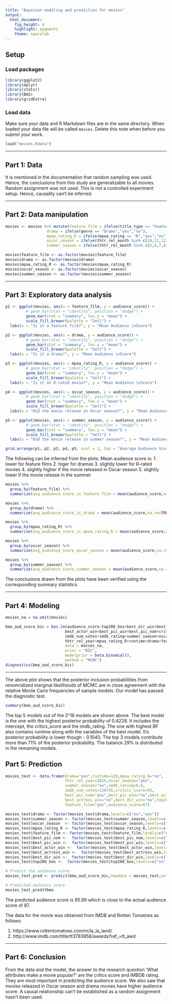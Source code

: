 ```yaml
---
title: "Bayesian modeling and prediction for movies"
output: 
  html_document: 
    fig_height: 4
    highlight: pygments
    theme: spacelab
---
```


## Setup

### Load packages

```r
library(ggplot2)
library(dplyr)
library(statsr)
library(BAS)
library(gridExtra)
```

### Load data

Make sure your data and R Markdown files are in the same directory. When loaded
your data file will be called `movies`. Delete this note when before you submit 
your work. 

```r
load("movies.Rdata")
```



* * *

## Part 1: Data

It is mentioned in the documentation that random sampling was used. Hence, the conclusions from this study are generalizable to all movies. Random assignment was not used. This is not a controlled experiment setup. Hence, causality can't be inferred.

* * *

## Part 2: Data manipulation

```r
movies <- movies %>% mutate(feature_film = ifelse(title_type == "Feature Film","yes","no"),
                  drama = ifelse(genre == "Drama","yes","no"),
                  mpaa_rating_R = ifelse(mpaa_rating == "R","yes","no"),
                  oscar_season = ifelse(thtr_rel_month %in% c(10,11,12),"yes","no"),
                  summer_season = ifelse(thtr_rel_month %in% c(5,6,7,8),"yes","no")) 

movies$feature_film <- as.factor(movies$feature_film)
movies$drama <- as.factor(movies$drama)
movies$mpaa_rating_R <- as.factor(movies$mpaa_rating_R)
movies$oscar_season <- as.factor(movies$oscar_season)
movies$summer_season <- as.factor(movies$summer_season)
```

* * *

## Part 3: Exploratory data analysis

```r
p1 <- ggplot(movies, aes(x = feature_film, y = audience_score)) +
         # geom_bar(stat = "identity", position = "dodge") +
         geom_bar(stat = "summary", fun.y = "mean") +
         scale_fill_brewer(palette = "Set1") +
  labs(x = "Is it a feature film?", y = "Mean Audience \nScore")

p2 <- ggplot(movies, aes(x = drama, y = audience_score)) +
         # geom_bar(stat = "identity", position = "dodge") +
         geom_bar(stat = "summary", fun.y = "mean") +
         scale_fill_brewer(palette = "Set1") +
  labs(x = "Is it a drama?", y = "Mean Audience \nScore")

p3 <- ggplot(movies, aes(x = mpaa_rating_R, y = audience_score)) +
         # geom_bar(stat = "identity", position = "dodge") +
         geom_bar(stat = "summary", fun.y = "mean") +
         scale_fill_brewer(palette = "Set1") +
  labs(x = "Is it an R-rated movie?", y = "Mean Audience \nScore")

p4 <- ggplot(movies, aes(x = oscar_season, y = audience_score)) +
         # geom_bar(stat = "identity", position = "dodge") +
         geom_bar(stat = "summary", fun.y = "mean") +
         scale_fill_brewer(palette = "Set1") +
  labs(x = "Did the movie release in Oscar season?", y = "Mean Audience \nScore")

p5 <- ggplot(movies, aes(x = summer_season, y = audience_score)) +
         # geom_bar(stat = "identity", position = "dodge") +
         geom_bar(stat = "summary", fun.y = "mean") +
         scale_fill_brewer(palette = "Set1") +
  labs(x = "Did the movie release in summer season?", y = "Mean Audience \nScore")

grid.arrange(p1, p2, p3, p4, p5, ncol = 2, top = "Average Audience Score segmented by various features")

```

The following can be inferred from the plots. Mean audience score is:
1. lower for feature films
2. higer for dramas
3. slightly lower for R-rated movies
4. slightly higher if the movie released in Oscar season
5. slightly lower if the movie release in the summer

```r
movies %>% 
  group_by(feature_film) %>%
  summarize(avg_audience_score_is_feature_film = mean(audience_score,na.rm=TRUE))

movies %>% 
  group_by(drama) %>%
  summarize(avg_audience_score_is_drama = mean(audience_score,na.rm=TRUE))

movies %>% 
  group_by(mpaa_rating_R) %>%
  summarize(avg_audience_score_is_mpaa_rating_R = mean(audience_score,na.rm=TRUE))

movies %>% 
  group_by(oscar_season) %>%
  summarize(avg_audience_score_oscar_season = mean(audience_score,na.rm=TRUE))

movies %>% 
  group_by(summer_season) %>%
  summarize(avg_audience_score_summer_season = mean(audience_score,na.rm=TRUE))

```

The conclusions drawn from the plots have been verified using the corresponding summary statistics

* * *

## Part 4: Modeling

```r
movies_na = na.omit(movies)

bma_aud_score_bic = bas.lm(audience_score~top200_box+best_dir_win+best_actress_win+
                          best_actor_win+best_pic_win+best_pic_nom+critics_score+
                          imdb_num_votes+imdb_rating+summer_season+oscar_season+
                          thtr_rel_year+mpaa_rating_R+runtime+drama+feature_film,
                          data = movies_na,
                          prior = "BIC", 
                          modelprior = beta.binomial(),
                          method = "MCMC")
diagnostics(bma_aud_score_bic)
```
* * *

The above plot shows that the posterior inclusion probabilities from renomralized marginal likelihoods of MCMC are in close agreement with the relative Monte Carlo frequencies of sample models.
Our model has passed the diagnostic test.

```r
summary(bma_aud_score_bic)
```

The top 5 models out of the 2^16 models are shown above. The best model is the one with the highest posterior probability of 0.4228. It includes the intercept, the critics_score and the imdb_rating. The one with highest BF also contains runtime along with the variables of the best model. It's posterior probability is lower though - 0.1040. The top 3 models contribute more than 71% of the posterior probability. The balance 29% is distributed in the remaining models.

## Part 5: Prediction

```r
movies_test <- data.frame(drama="yes",runtime=128,mpaa_rating_R="no",
                          thtr_rel_year=2016,oscar_season="yes",
                          summer_season="no",imdb_rating=8.6,
                          imdb_num_votes=120745,critics_score=93,
                          best_pic_nom="yes",best_pic_win="no",best_actor_win="no",
                          best_actress_win="no",best_dir_win="no",top200_box="yes",
                          feature_film="yes",audience_score=87)

movies_test$drama <- factor(movies_test$drama,levels=c("no","yes"))
movies_test$summer_season <- factor(movies_test$summer_season,levels=c("no","yes"))
movies_test$oscar_season  <- factor(movies_test$oscar_season,levels=c("no","yes"))
movies_test$mpaa_rating_R <- factor(movies_test$mpaa_rating_R,levels=c("no","yes"))
movies_test$feature_film <- factor(movies_test$feature_film,levels=c("no","yes"))
movies_test$best_pic_nom <-  factor(movies_test$best_pic_nom,levels=c("no","yes"))
movies_test$best_pic_win <-  factor(movies_test$best_pic_win,levels=c("no","yes"))
movies_test$best_actor_win <-  factor(movies_test$best_actor_win,levels=c("no","yes"))
movies_test$best_actress_win <-  factor(movies_test$best_actress_win,levels=c("no","yes"))
movies_test$best_dir_win <-  factor(movies_test$best_dir_win,levels=c("no","yes"))
movies_test$top200_box <-  factor(movies_test$top200_box,levels=c("no","yes"))

# Predict the audience score
movies_test_pred <- predict(bma_aud_score_bic,newdata = movies_test,estimator = "BPM")

# Predicted audience score
movies_test_pred$Ybma
```

The predicted audience score is 95.99 which is close to the actual audience score of 87.

The data for the movie was obtained from IMDB and Rotten Tomatoes as follows:

1. https://www.rottentomatoes.com/m/la_la_land/
2. http://www.imdb.com/title/tt3783958/awards?ref_=tt_awd

* * *

## Part 6: Conclusion

From the data and the model, the answer to the research question 'What attributes make a movie popular?' are the critics score and IMBDB rating. They are most important in predicting the audience score. We also saw that movies released in Oscar season and drama movies have higher audience score. A causal relationship can't be established as a random assignment hasn't been used.